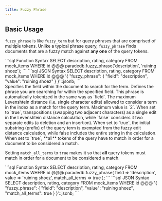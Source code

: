 ```yaml
---
title: Fuzzy Phrase
---
```


## Basic Usage

`fuzzy_phrase` is like `fuzzy_term` but for query phrases that are comprised of multiple tokens.
Unlike a typical phrase query, `fuzzy_phrase` finds documents that are a fuzzy match against **any one** of the query tokens.

<CodeGroup>
```sql Function Syntax
SELECT description, rating, category
FROM mock_items
WHERE id @@@ paradedb.fuzzy_phrase('description', 'ruining shoez');
```
```sql JSON Syntax
SELECT description, rating, category
FROM mock_items
WHERE id @@@
'{
    "fuzzy_phrase": {
        "field": "description",
        "value": "ruining shoez"
    }
}'::jsonb;
```
</CodeGroup>

<div className="mt-8" />

<ParamField body="field" required>
  Specifies the field within the document to search for the term.
</ParamField>
<ParamField body="value" required>
  Defines the phrase you are searching for within the specified field. This
  phrase is automatically tokenized in the same way as `field`.
</ParamField>
<ParamField body="distance" default={2}>
  The maximum Levenshtein distance (i.e. single character edits) allowed to
  consider a term in the index as a match for the query term. Maximum value is
  `2`.
</ParamField>
<ParamField body="transpose_cost_one" default={true}>
  When set to `true`, transpositions (swapping two adjacent characters) as a
  single edit in the Levenshtein distance calculation, while `false` considers
  it two separate edits (a deletion and an insertion).
</ParamField>
<ParamField body="prefix" default={false}>
  When set to `true`, the initial substring (prefix) of the query term is
  exempted from the fuzzy edit distance calculation, while false includes the
  entire string in the calculation.
</ParamField>
<ParamField body="match_all_terms" default={false}>
  When set to `true`, **all** tokens of the query have to match in order for a
  document to be considered a match.
</ParamField>

Setting `match_all_terms` to `true` makes it so that **all** query tokens must
match in order for a document to be considered a match.

<CodeGroup>
```sql Function Syntax
SELECT description, rating, category
FROM mock_items
WHERE id @@@ paradedb.fuzzy_phrase(
  field => 'description',
  value => 'ruining shoez',
  match_all_terms => true
);
```
```sql JSON Syntax
SELECT description, rating, category
FROM mock_items
WHERE id @@@
'{
    "fuzzy_phrase": {
        "field": "description",
        "value": "ruining shoez",
        "match_all_terms": true
    }
}'::jsonb;
```
</CodeGroup>
